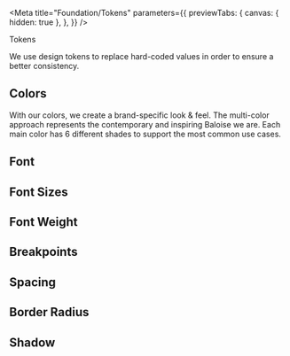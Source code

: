 
<Meta
  title="Foundation/Tokens"
  parameters={{
    previewTabs: {
      canvas: { hidden: true },
    },
  }}
/>

<bal-doc-banner subtitle="Foundation">Tokens</bal-doc-banner>

<bal-doc-lead>We use design tokens to replace hard-coded values in order to ensure a better consistency.</bal-doc-lead>

<h2 id="colors">Colors</h2>

With our colors, we create a brand-specific look & feel. The multi-color approach represents the contemporary and inspiring Baloise we are.
Each main color has 6 different shades to support the most common use cases.

<bal-doc-tokens-colors></bal-doc-tokens-colors>

<h2 id="font">Font</h2>

<bal-doc-tokens-font></bal-doc-tokens-font>

<h2 id="font-sizes">Font Sizes</h2>

<bal-doc-tokens-font-sizes></bal-doc-tokens-font-sizes>

<h2 id="font-weight">Font Weight</h2>

<bal-doc-tokens-font-weight></bal-doc-tokens-font-weight>

<h2 id="breakpoints">Breakpoints</h2>

<bal-doc-tokens-breakpoints></bal-doc-tokens-breakpoints>

<h2 id="spacing">Spacing</h2>

<bal-doc-tokens-spacing></bal-doc-tokens-spacing>

<h2 id="border-radius">Border Radius</h2>

<bal-doc-tokens-radius></bal-doc-tokens-radius>

<h2 id="shadow">Shadow</h2>

<bal-doc-tokens-shadow></bal-doc-tokens-shadow>

<bal-doc-github link="/stories/foundation/tokens.stories.mdx"></bal-doc-github>
